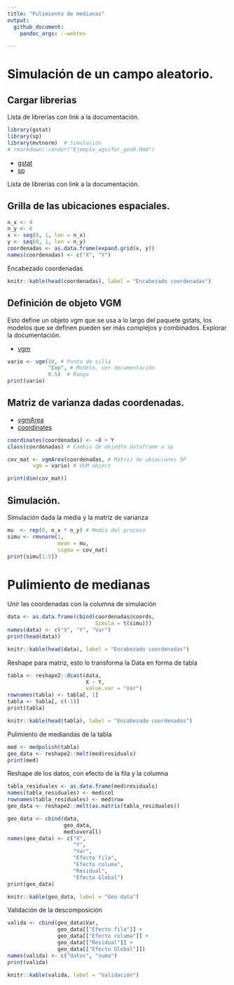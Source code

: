 ```yaml
---
title: "Pulimiento de medianas"
output:
  github_document:
    pandoc_args: --webtex

---
```



# Simulación de un campo aleatorio. 

## Cargar librerias

Lista de librerías con link a la documentación.

```r
library(gstat)
library(sp)
library(mvtnorm)  # Simulación
# rmarkdown::render("Ejemplo_aquifer_geoR.Rmd")
```
- [gstat](https://cran.r-project.org/web/packages/gstat/gstat.pdf)
- [sp](https://cran.r-project.org/web/packages/sp/sp.pdf)

Lista de librerías con link a la documentación.

## Grilla de las ubicaciones espaciales.
```r
n_x <- 4
n_y <- 6
x <- seq(0, 1, len = n_x)
y <- seq(0, 1, len = n_y)
coordenadas <- as.data.frame(expand.grid(x, y))
names(coordenadas) <- c("X", "Y")

```

Encabezado coordenadas
```r
knitr::kable(head(coordenadas), label = "Encabezado coordenadas")
```
## Definición de objeto VGM

Esto define un objeto vgm que se usa a lo largo del paquete gstats, los modelos que se definen pueden ser más complejos y combinados. Explorar
la documentación.

- [vgm](https://cran.r-project.org/web/packages/gstat/gstat.pdf#page=73)

```r
vario <- vgm(10, # Punto de silla
             "Exp", # Modelo, ver documentación
             0.5)  # Rango
print(vario)
```

## Matriz de varianza dadas coordenadas.

- [vgmArea](https://cran.r-project.org/web/packages/gstat/gstat.pdf#page=78)
- [coordinates](https://cran.r-project.org/web/packages/sp/sp.pdf#page=16)

```r
coordinates(coordenadas) <- ~X + Y
class(coordenadas) # Cambio de objedto dataframe a sp

cov_mat <- vgmArea(coordenadas, # Matriz de ubiaciones SP
        vgm = vario) # VGM object

print(dim(cov_mat))
```

## Simulación.

Simulación dada la media y la matriz de varianza
```r
mu  <- rep(0, n_x * n_y) # Media del proceso
simu <- rmvnorm(1,
                mean = mu,
                sigma = cov_mat)
print(simu[1:5])
```

# Pulimiento de medianas
Unir las coordenadas con la columna de simulación

```r
data <- as.data.frame(cbind(coordenadas@coords,
                            Simula = t(simu)))
names(data) <- c("X", "Y", "Var")
print(head(data))
```

```r
knitr::kable(head(data), label = "Encabezado coordenadas")
```

Reshape para matriz, esto lo transforma la Data en forma de tabla
```r
tabla <- reshape2::dcast(data,
                         X ~ Y,
                         value.var = "Var")
rownames(tabla) <- tabla[, 1]
tabla <- tabla[, c(-1)]
print(tabla)
```

```r
knitr::kable(head(tabla), label = "Encabezado coordenadas")
```

Pulimiento de mediandas de la tabla

```r
med <- medpolish(tabla)
geo_data <- reshape2::melt(med$residuals)
print(med)

```
Reshape de los datos, con efecto de la fila y la columna

```r
tabla_residuales <- as.data.frame(med$residuals)
names(tabla_residuales) <- med$col
rownames(tabla_residuales) <- med$row
geo_data <- reshape2::melt(as.matrix(tabla_residuales))

geo_data <- cbind(data,
                  geo_data,
                  med$overall)
names(geo_data) <- c("X",
                     "Y",
                     "Var",
                     "Efecto fila",
                     "Efecto columa",
                     "Residual",
                     "Efecto Global")
print(geo_data)
```

```r
knitr::kable(geo_data, label = "Geo data")
```

Validación de la descomposición

```r
valida <- cbind(geo_data$Var,
                geo_data[["Efecto fila"]] +
                geo_data[["Efecto columa"]] +
                geo_data[["Residual"]] +
                geo_data[["Efecto Global"]])
names(valida) <- c("datos", "suma")
print(valida)
```

```r
knitr::kable(valida, label = "Validación")
```
